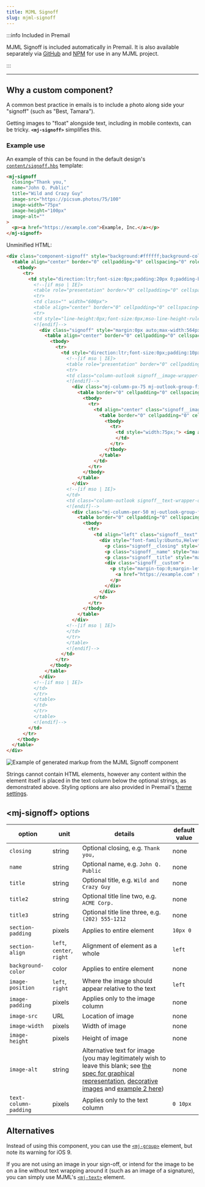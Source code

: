 ```yaml
---
title: MJML Signoff
slug: mjml-signoff
---
```



<!-- This component's documentation and README need to stay in sync. Make sure
     to make any updates here in both places:

     https://premail.dev/docs/components/mjml-signoff/
     https://github.com/premail/mjml-signoff/blob/main/README.md

     Should differences exist, the README is considered canonical as it is
     published to NPM:
     https://www.npmjs.com/package/mjml-signoff
-->

:::info Included in Premail

MJML Signoff is included automatically in Premail. It is also available
separately via [GitHub](https://github.com/premail/mjml-signoff) and
[NPM](https://www.npmjs.com/package/mjml-signoff) for use in any MJML project.

:::

---

## Why a custom component?

A common best practice in emails is to include a photo along side your "signoff"
(such as "Best, Tamara").

Getting images to "float" alongside text, including in mobile contexts, can be
tricky. **`<mj-signoff>`** simplifies this.

### Example use

An example of this can be found in the default design's
[`content/signoff.hbs`](https://github.com/premail/premail/tree/main/src/example/designs/_default/content/signoff.hbs)
template:

<Tabs>
<TabItem value="mjml" label="MJML">

<!-- prettier-ignore-start -->

```html
<mj-signoff
  closing="Thank you,"
  name="John Q. Public"
  title="Wild and Crazy Guy"
  image-src="https://picsum.photos/75/100"
  image-width="75px"
  image-height="100px"
  image-alt=""
>
  <p><a href="https://example.com">Example, Inc.</a></p>
</mj-signoff>
```

<!-- prettier-ignore-end -->

</TabItem>
<TabItem value="html" label="HTML">

<!-- prettier-ignore-start -->

Unminified HTML:

```html
<div class="component-signoff" style="background:#ffffff;background-color:#ffffff;margin:0px auto;max-width:600px;">
  <table align="center" border="0" cellpadding="0" cellspacing="0" role="presentation" style="background:#ffffff;background-color:#ffffff;width:100%;">
    <tbody>
      <tr>
        <td style="direction:ltr;font-size:0px;padding:20px 0;padding-bottom:18px;padding-left:18px;padding-right:18px;padding-top:0px;text-align:center;">
          <!--[if mso | IE]>
          <table role="presentation" border="0" cellpadding="0" cellspacing="0">
          <tr>
          <td class="" width="600px">
          <table align="center" border="0" cellpadding="0" cellspacing="0" class="signoff-outlook" role="presentation" style="width:564px;" width="564">
          <tr>
          <td style="line-height:0px;font-size:0px;mso-line-height-rule:exactly;">
          <![endif]-->
            <div class="signoff" style="margin:0px auto;max-width:564px;">
              <table align="center" border="0" cellpadding="0" cellspacing="0" role="presentation" style="width:100%;">
                <tbody>
                  <tr>
                    <td style="direction:ltr;font-size:0px;padding:10px 0;text-align:left;">
                      <!--[if mso | IE]>
                      <table role="presentation" border="0" cellpadding="0" cellspacing="0">
                      <tr>
                      <td class="column-outlook signoff__image-wrapper-outlook" style="vertical-align:top;width:75px;">
                      <![endif]-->
                        <div class="mj-column-px-75 mj-outlook-group-fix column signoff__image-wrapper" style="font-size:0px;text-align:left;direction:ltr;display:inline-block;vertical-align:top;width:100%;">
                          <table border="0" cellpadding="0" cellspacing="0" role="presentation" style="vertical-align:top;" width="100%">
                            <tbody>
                              <tr>
                                <td align="center" class="signoff__image" style="font-size:0px;padding:0;word-break:break-word;">
                                  <table border="0" cellpadding="0" cellspacing="0" role="presentation" style="border-collapse:collapse;border-spacing:0px;">
                                    <tbody>
                                      <tr>
                                        <td style="width:75px;"> <img alt=""height="100" src="https://picsum.photos/75/100" style="border:0;display:block;outline:none;text-decoration:none;height:100px;width:100%;font-size:13px;" width="75">
                                        </td>
                                      </tr>
                                    </tbody>
                                  </table>
                                </td>
                              </tr>
                            </tbody>
                          </table>
                        </div>
                      <!--[if mso | IE]>
                      </td>
                      <td class="column-outlook signoff__text-wrapper-outlook" style="vertical-align:top;width:282px;">
                      <![endif]-->
                        <div class="mj-column-per-50 mj-outlook-group-fix column signoff__text-wrapper" style="font-size:0px;text-align:left;direction:ltr;display:inline-block;vertical-align:top;width:100%;">
                          <table border="0" cellpadding="0" cellspacing="0" role="presentation" style="vertical-align:top;" width="100%">
                            <tbody>
                              <tr>
                                <td align="left" class="signoff__text" style="font-size:0px;padding:0 10px;word-break:break-word;">
                                  <div style="font-family:Ubuntu,Helvetica,Arial,sans-serif;font-size:13px;line-height:1;text-align:left;color:#000000;">
                                    <p class="signoff__closing" style="margin-top:0;margin-left:0;margin-right:0;margin-bottom:18px;font-size:18px;mso-line-height-rule:exactly;line-height:1;">Thank you,</p>
                                    <p class="signoff__name" style="margin-top:0;margin-left:0;margin-right:0;font-size:18px;margin-bottom:0;mso-line-height-rule:exactly;line-height:1;">John Q. Public</p>
                                    <p class="signoff__title" style="margin-top:0;margin-left:0;margin-right:0;font-size:18px;margin-bottom:0;mso-line-height-rule:exactly;line-height:1;">Wild and Crazy Guy</p>
                                    <div class="signoff__custom">
                                      <p style="margin-top:0;margin-left:0;margin-right:0;margin-bottom:18px;font-size:18px;mso-line-height-rule:exactly;line-height:1;">
                                        <a href="https://example.com" style="font-weight:bold;text-decoration:underline;color:purple;">Example, Inc.</a>
                                      </p>
                                    </div>
                                  </div>
                                </td>
                              </tr>
                            </tbody>
                          </table>
                        </div>
                      <!--[if mso | IE]>
                      </td>
                      </tr>
                      </table>
                      <![endif]-->
                    </td>
                  </tr>
                </tbody>
              </table>
            </div>
          <!--[if mso | IE]>
          </td>
          </tr>
          </table>
          </td>
          </tr>
          </table>
          <![endif]-->
        </td>
      </tr>
    </tbody>
  </table>
</div>
```

<!-- prettier-ignore-end -->

</TabItem>
<TabItem value="rendered" label="Rendered component">

![Example of generated markup from the MJML Signoff component](/img/mjml-signoff-screenshot.png)

</TabItem>
</Tabs>

Strings cannot contain HTML elements, however any content within the element
itself is placed in the text column below the optional strings, as demonstrated
above. Styling options are also provided in Premail's
[theme settings](/docs/overview/usage/explore-design-structure/#theme).

## <mj-signoff\> options

| option                | unit                      | details                                                                                                                                                                                                                                                                                                                                                                                                                                         | default value |
| --------------------- | ------------------------- | ----------------------------------------------------------------------------------------------------------------------------------------------------------------------------------------------------------------------------------------------------------------------------------------------------------------------------------------------------------------------------------------------------------------------------------------------- | ------------- |
| `closing`             | string                    | Optional closing, e.g. `Thank you,`                                                                                                                                                                                                                                                                                                                                                                                                             | none          |
| `name`                | string                    | Optional name, e.g. `John Q. Public`                                                                                                                                                                                                                                                                                                                                                                                                            | none          |
| `title`               | string                    | Optional title, e.g. `Wild and Crazy Guy`                                                                                                                                                                                                                                                                                                                                                                                                       | none          |
| `title2`              | string                    | Optional title line two, e.g. `ACME Corp.`                                                                                                                                                                                                                                                                                                                                                                                                      | none          |
| `title3`              | string                    | Optional title line three, e.g. `(202) 555-1212`                                                                                                                                                                                                                                                                                                                                                                                                | none          |
| `section-padding`     | pixels                    | Applies to entire element                                                                                                                                                                                                                                                                                                                                                                                                                       | `10px 0`      |
| `section-align`       | `left`, `center`, `right` | Alignment of element as a whole                                                                                                                                                                                                                                                                                                                                                                                                                 | `left`        |
| `background-color`    | color                     | Applies to entire element                                                                                                                                                                                                                                                                                                                                                                                                                       | none          |
| `image-position`      | `left`, `right`           | Where the image should appear relative to the text                                                                                                                                                                                                                                                                                                                                                                                              | `left`        |
| `image-padding`       | pixels                    | Applies only to the image column                                                                                                                                                                                                                                                                                                                                                                                                                | none          |
| `image-src`           | URL                       | Location of image                                                                                                                                                                                                                                                                                                                                                                                                                               | none          |
| `image-width`         | pixels                    | Width of image                                                                                                                                                                                                                                                                                                                                                                                                                                  | none          |
| `image-height`        | pixels                    | Height of image                                                                                                                                                                                                                                                                                                                                                                                                                                 | none          |
| `image-alt`           | string                    | Alternative text for image (you may legitimately wish to leave this blank; see [the spec for graphical representation](https://html.spec.whatwg.org/multipage/images.html#a-graphical-representation-of-some-of-the-surrounding-text), [decorative images](https://html.spec.whatwg.org/multipage/images.html#a-purely-decorative-image-that-doesn't-add-any-information) and [example 2 here](https://webaim.org/techniques/alttext/#context)) | none          |
| `text-column-padding` | pixels                    | Applies only to the text column                                                                                                                                                                                                                                                                                                                                                                                                                 | `0 10px`      |

## Alternatives

Instead of using this component, you can use the
[`<mj-group>`](https://documentation.mjml.io/#mj-group) element, but note its
warning for iOS 9.

If you are not using an image in your sign-off, or intend for the image to be on
a line without text wrapping around it (such as an image of a signature), you
can simply use MJML's [`<mj-text>`](https://documentation.mjml.io/#mj-text)
element.
